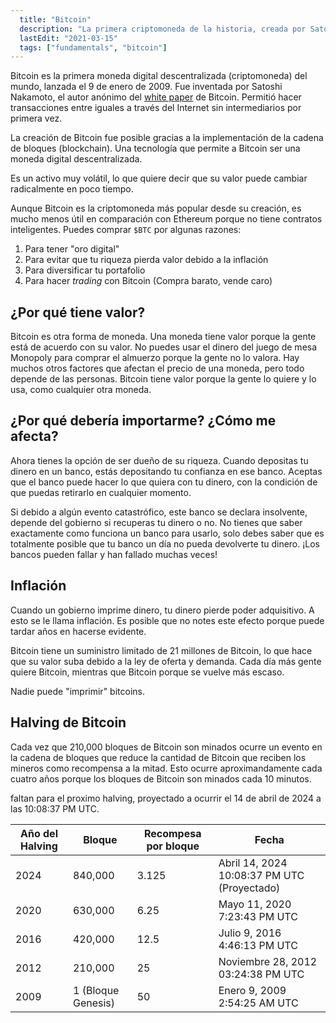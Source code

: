 ```yaml
---
  title: "Bitcoin"
  description: "La primera criptomoneda de la historia, creada por Satoshi Nakamoto."
  lastEdit: "2021-03-15"
  tags: ["fundamentals", "bitcoin"]
---
```


Bitcoin es la primera moneda digital descentralizada (criptomoneda) del mundo, lanzada el 9 de enero de 2009. Fue inventada por Satoshi Nakamoto, el autor anónimo del [white paper](https://bitcoin.org/bitcoin.pdf) de Bitcoin. Permitió hacer transacciones entre iguales a través del Internet sin intermediarios por primera vez.

La creación de Bitcoin fue posible gracias a la implementación de la cadena de bloques (blockchain). Una tecnología que permite a Bitcoin ser una moneda digital descentralizada.

Es un activo muy volátil, lo que quiere decir que su valor puede cambiar radicalmente en poco tiempo.

Aunque Bitcoin es la criptomoneda más popular desde su creación, es mucho menos útil en comparación con Ethereum porque no tiene contratos inteligentes. Puedes comprar `$BTC` por algunas razones:

1. Para tener "oro digital"
2. Para evitar que tu riqueza pierda valor debido a la inflación
3. Para diversificar tu portafolio
4. Para hacer _trading_ con Bitcoin (Compra barato, vende caro)

## ¿Por qué tiene valor?

Bitcoin es otra forma de moneda. Una moneda tiene valor porque la gente está de acuerdo con su valor. No puedes usar el dinero del juego de mesa Monopoly para comprar el almuerzo porque la gente no lo valora. Hay muchos otros factores que afectan el precio de una moneda, pero todo depende de las personas. Bitcoin tiene valor porque la gente lo quiere y lo usa, como cualquier otra moneda.

## ¿Por qué debería importarme? ¿Cómo me afecta?

Ahora tienes la opción de ser dueño de su riqueza. Cuando depositas tu dinero en un banco, estás depositando tu confianza en ese banco. Aceptas que el banco puede hacer lo que quiera con tu dinero, con la condición de que puedas retirarlo en cualquier momento.

Si debido a algún evento catastrófico, este banco se declara insolvente, depende del gobierno si recuperas tu dinero o no. No tienes que saber exactamente como funciona un banco para usarlo, solo debes saber que es totalmente posible que tu banco un día no pueda devolverte tu dinero. ¡Los bancos pueden fallar y han fallado muchas veces!

## Inflación

Cuando un gobierno imprime dinero, tu dinero pierde poder adquisitivo. A esto se le llama inflación. Es posible que no notes este efecto porque puede tardar años en hacerse evidente.

Bitcoin tiene un suministro limitado de 21 millones de Bitcoin, lo que hace que su valor suba debido a la ley de oferta y demanda. Cada día más gente quiere Bitcoin, mientras que Bitcoin porque se vuelve más escaso.

Nadie puede "imprimir" bitcoins.

## Halving de Bitcoin

Cada vez que 210,000 bloques de Bitcoin son minados ocurre un evento en la cadena de bloques que reduce la cantidad de Bitcoin que reciben los mineros como recompensa a la mitad. Esto ocurre aproximandamente cada cuatro años porque los bloques de Bitcoin son minados cada 10 minutos.

faltan para el proximo halving, proyectado a ocurrir el 14 de abril de 2024 a las 10:08:37 PM UTC.

| Año del Halving | Bloque             | Recompesa por bloque | Fecha                                       |
| --------------- | ------------------ | -------------------- | ------------------------------------------- |
| 2024            | 840,000            | 3.125                | Abril 14, 2024 10:08:37 PM UTC (Proyectado) |
| 2020            | 630,000            | 6.25                 | Mayo 11, 2020 7:23:43 PM UTC                |
| 2016            | 420,000            | 12.5                 | Julio 9, 2016 4:46:13 PM UTC                |
| 2012            | 210,000            | 25                   | Noviembre 28, 2012 03:24:38 PM UTC          |
| 2009            | 1 (Bloque Genesis) | 50                   | Enero 9, 2009 2:54:25 AM UTC                |
